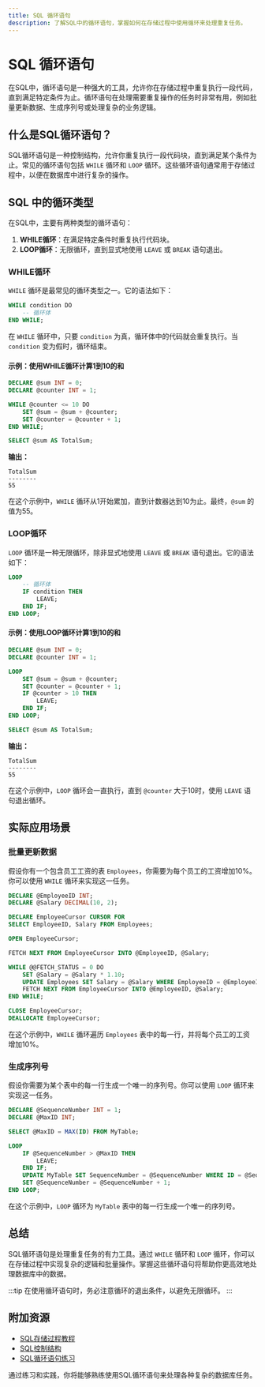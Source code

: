 ```yaml
---
title: SQL 循环语句
description: 了解SQL中的循环语句，掌握如何在存储过程中使用循环来处理重复任务。
---
```


# SQL 循环语句

在SQL中，循环语句是一种强大的工具，允许你在存储过程中重复执行一段代码，直到满足特定条件为止。循环语句在处理需要重复操作的任务时非常有用，例如批量更新数据、生成序列号或处理复杂的业务逻辑。

## 什么是SQL循环语句？

SQL循环语句是一种控制结构，允许你重复执行一段代码块，直到满足某个条件为止。常见的循环语句包括 `WHILE` 循环和 `LOOP` 循环。这些循环语句通常用于存储过程中，以便在数据库中进行复杂的操作。

## SQL 中的循环类型

在SQL中，主要有两种类型的循环语句：

1. **WHILE循环**：在满足特定条件时重复执行代码块。
2. **LOOP循环**：无限循环，直到显式地使用 `LEAVE` 或 `BREAK` 语句退出。

### WHILE循环

`WHILE` 循环是最常见的循环类型之一。它的语法如下：

```sql
WHILE condition DO
    -- 循环体
END WHILE;
```

在 `WHILE` 循环中，只要 `condition` 为真，循环体中的代码就会重复执行。当 `condition` 变为假时，循环结束。

#### 示例：使用WHILE循环计算1到10的和

```sql
DECLARE @sum INT = 0;
DECLARE @counter INT = 1;

WHILE @counter <= 10 DO
    SET @sum = @sum + @counter;
    SET @counter = @counter + 1;
END WHILE;

SELECT @sum AS TotalSum;
```

**输出：**

```
TotalSum
--------
55
```

在这个示例中，`WHILE` 循环从1开始累加，直到计数器达到10为止。最终，`@sum` 的值为55。

### LOOP循环

`LOOP` 循环是一种无限循环，除非显式地使用 `LEAVE` 或 `BREAK` 语句退出。它的语法如下：

```sql
LOOP
    -- 循环体
    IF condition THEN
        LEAVE;
    END IF;
END LOOP;
```

#### 示例：使用LOOP循环计算1到10的和

```sql
DECLARE @sum INT = 0;
DECLARE @counter INT = 1;

LOOP
    SET @sum = @sum + @counter;
    SET @counter = @counter + 1;
    IF @counter > 10 THEN
        LEAVE;
    END IF;
END LOOP;

SELECT @sum AS TotalSum;
```

**输出：**

```
TotalSum
--------
55
```

在这个示例中，`LOOP` 循环会一直执行，直到 `@counter` 大于10时，使用 `LEAVE` 语句退出循环。

## 实际应用场景

### 批量更新数据

假设你有一个包含员工工资的表 `Employees`，你需要为每个员工的工资增加10%。你可以使用 `WHILE` 循环来实现这一任务。

```sql
DECLARE @EmployeeID INT;
DECLARE @Salary DECIMAL(10, 2);

DECLARE EmployeeCursor CURSOR FOR
SELECT EmployeeID, Salary FROM Employees;

OPEN EmployeeCursor;

FETCH NEXT FROM EmployeeCursor INTO @EmployeeID, @Salary;

WHILE @@FETCH_STATUS = 0 DO
    SET @Salary = @Salary * 1.10;
    UPDATE Employees SET Salary = @Salary WHERE EmployeeID = @EmployeeID;
    FETCH NEXT FROM EmployeeCursor INTO @EmployeeID, @Salary;
END WHILE;

CLOSE EmployeeCursor;
DEALLOCATE EmployeeCursor;
```

在这个示例中，`WHILE` 循环遍历 `Employees` 表中的每一行，并将每个员工的工资增加10%。

### 生成序列号

假设你需要为某个表中的每一行生成一个唯一的序列号。你可以使用 `LOOP` 循环来实现这一任务。

```sql
DECLARE @SequenceNumber INT = 1;
DECLARE @MaxID INT;

SELECT @MaxID = MAX(ID) FROM MyTable;

LOOP
    IF @SequenceNumber > @MaxID THEN
        LEAVE;
    END IF;
    UPDATE MyTable SET SequenceNumber = @SequenceNumber WHERE ID = @SequenceNumber;
    SET @SequenceNumber = @SequenceNumber + 1;
END LOOP;
```

在这个示例中，`LOOP` 循环为 `MyTable` 表中的每一行生成一个唯一的序列号。

## 总结

SQL循环语句是处理重复任务的有力工具。通过 `WHILE` 循环和 `LOOP` 循环，你可以在存储过程中实现复杂的逻辑和批量操作。掌握这些循环语句将帮助你更高效地处理数据库中的数据。

:::tip
在使用循环语句时，务必注意循环的退出条件，以避免无限循环。
:::

## 附加资源

- [SQL存储过程教程](https://example.com/sql-stored-procedures)
- [SQL控制结构](https://example.com/sql-control-structures)
- [SQL循环语句练习](https://example.com/sql-loops-exercises)

通过练习和实践，你将能够熟练使用SQL循环语句来处理各种复杂的数据库任务。